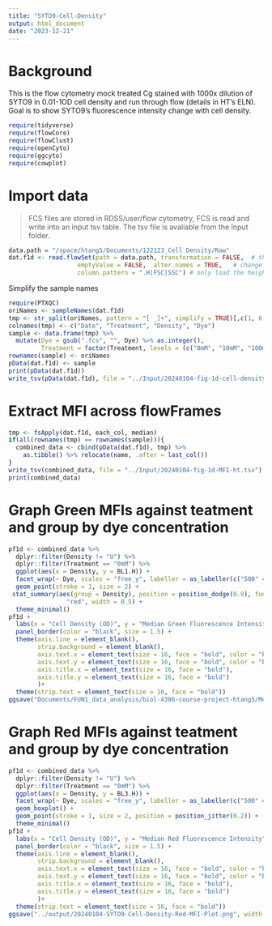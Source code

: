 ```yaml
---
title: "SYTO9-Cell-Density"
output: html_document
date: "2023-12-21"
---
```

# Background
This is the flow cytometry mock treated Cg stained with 1000x dilution of SYTO9 in 0.01-1OD cell density and run through flow (details in HT's ELN). Goal is to show SYTO9's fluorescence intensity change with cell density.

```r
require(tidyverse)
require(flowCore)
require(flowClust)
require(openCyto)
require(ggcyto)
require(cowplot)
```

# Import data
> FCS files are stored in RDSS/user/flow cytometry, FCS is read and write into an input tsv table. The tsv file is avaliable from the Input folder.

```r
data.path = "/space/htang5/Documents/122123_Cell Density/Raw"
dat.f1d <- read.flowSet(path = data.path, transformation = FALSE,  # the original values are already linearized. 
                   emptyValue = FALSE,  alter.names = TRUE,   # change parameter names to R format
                   column.pattern = ".H|FSC|SSC") # only load the height variables for the fluorescent parameters
```

Simplify the sample names

```r
require(PTXQC)
oriNames <- sampleNames(dat.f1d)
tmp <- str_split(oriNames, pattern = "[ _]+", simplify = TRUE)[,c(1, 6, 7, 8)] 
colnames(tmp) <- c("Date", "Treatment", "Density", "Dye") 
sample <- data.frame(tmp) %>% 
  mutate(Dye = gsub(".fcs", "", Dye) %>% as.integer(),
         Treatment = factor(Treatment, levels = (c("0mM", "10mM", "100mM", "1M"))))
rownames(sample) <- oriNames
pData(dat.f1d) <- sample
print(pData(dat.f1d))
write_tsv(pData(dat.f1d), file = "../Input/20240104-fig-1d-cell-density-raw-data-ht.tsv")
```

# Extract MFI across flowFrames
```r
tmp <- fsApply(dat.f1d, each_col, median)
if(all(rownames(tmp) == rownames(sample))){
  combined_data <- cbind(pData(dat.f1d), tmp) %>% 
    as.tibble() %>% relocate(name, .after = last_col())
}
write_tsv(combined_data, file = "../Input/20240104-fig-1d-MFI-ht.tsv")
print(combined_data)
```

# Graph Green MFIs against teatment and group by dye concentration

```r
pf1d <- combined_data %>%
  dplyr::filter(Density != "U") %>% 
  dplyr::filter(Treatment == "0mM") %>%
  ggplot(aes(x = Density, y = BL1.H)) +
  facet_wrap(~ Dye, scales = "free_y", labeller = as_labeller(c("500" = "500x", "1000" = "1000x", "2000" = "2000x"))) +
  geom_point(stroke = 1, size = 2) +
 stat_summary(aes(group = Density), position = position_dodge(0.9), fun = mean, fun.max = mean, fun.min = mean, geom = "crossbar", color = 
                "red", width = 0.5) +
  theme_minimal()
pf1d +
  labs(x = "Cell Density (OD)", y = "Median Green Fluorescence Intensity") +
  panel_border(color = "black", size = 1.5) +
  theme(axis.line = element_blank(),
        strip.background = element_blank(),
        axis.text.x = element_text(size = 16, face = "bold", color = "black"),  # Adjust size and face (bold)
        axis.text.y = element_text(size = 16, face = "bold", color = "black"),
        axis.title.x = element_text(size = 16, face = "bold"),
        axis.title.y = element_text(size = 16, face = "bold")
        )+ 
  theme(strip.text = element_text(size = 16, face = "bold")) 
ggsave("Documents/FUN1_data_analysis/biol-4386-course-project-htang5/Methods Paper Writing/01-SYTO9-Midlog-Characterization/output/20240110-SYTO9-Cell-Density-Green-MFI-Plot.png", width = 7, height = 5)
```
# Graph Red MFIs against teatment and group by dye concentration

```r
pf1d <- combined_data %>%
  dplyr::filter(Density != "U") %>% 
  dplyr::filter(Treatment == "0mM") %>%
  ggplot(aes(x = Density, y = BL3.H)) +
  facet_wrap(~ Dye, scales = "free_y", labeller = as_labeller(c("500" = "500x", "1000" = "1000x", "2000" = "2000x"))) +
  geom_boxplot() +
  geom_point(stroke = 1, size = 2, position = position_jitter(0.2)) +
  theme_minimal()
pf1d +
  labs(x = "Cell Density (OD)", y = "Median Red Fluorescence Intensity") +
  panel_border(color = "black", size = 1.5) +
  theme(axis.line = element_blank(),
        strip.background = element_blank(),
        axis.text.x = element_text(size = 16, face = "bold", color = "black"),  # Adjust size and face (bold)
        axis.text.y = element_text(size = 16, face = "bold", color = "black"),
        axis.title.x = element_text(size = 16, face = "bold"),
        axis.title.y = element_text(size = 16, face = "bold")
        )+ 
  theme(strip.text = element_text(size = 16, face = "bold")) 
ggsave("../output/20240104-SYTO9-Cell-Density-Red-MFI-Plot.png", width = 7, height = 5)
```

